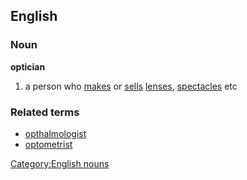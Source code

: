 ==English==
===Noun===
{{wikipedia}}
'''optician'''
#a person who [[make]]s or [[sell]]s [[lens]]es, [[spectacles]] etc
===Related terms===
*[[opthalmologist]]
*[[optometrist]]
[[Category:English nouns]]